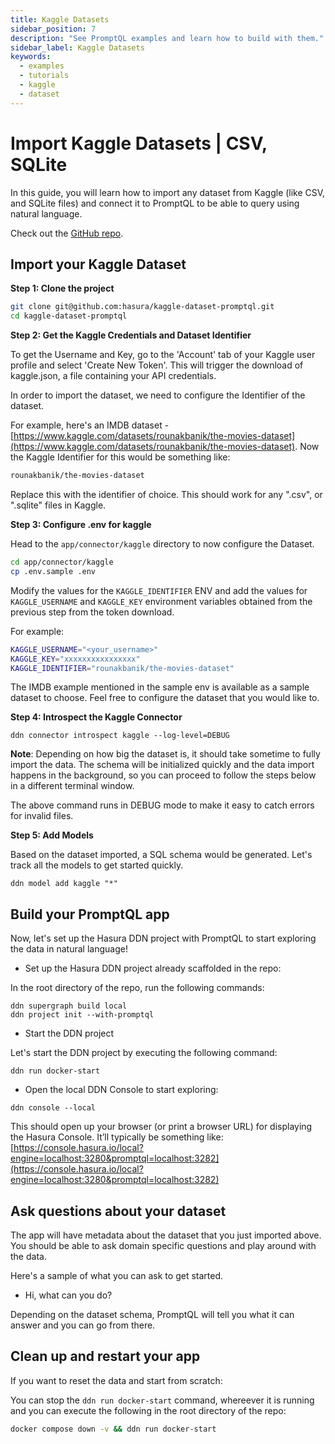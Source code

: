 ```yaml
---
title: Kaggle Datasets
sidebar_position: 7
description: "See PromptQL examples and learn how to build with them."
sidebar_label: Kaggle Datasets
keywords:
  - examples
  - tutorials
  - kaggle
  - dataset
---
```



# Import Kaggle Datasets | CSV, SQLite

In this guide, you will learn how to import any dataset from Kaggle (like CSV, and SQLite files) and connect it to
PromptQL to be able to query using natural language.

Check out the [GitHub repo](https://github.com/hasura/kaggle-dataset-promptql).

<Prereqs />

## Import your Kaggle Dataset

**Step 1: Clone the project**

```bash copy
git clone git@github.com:hasura/kaggle-dataset-promptql.git
cd kaggle-dataset-promptql
```

**Step 2: Get the Kaggle Credentials and Dataset Identifier**

To get the Username and Key, go to the 'Account' tab of your Kaggle user profile and select 'Create New Token'. This
will trigger the download of kaggle.json, a file containing your API credentials.

In order to import the dataset, we need to configure the Identifier of the dataset.

For example, here's an IMDB dataset -
[https://www.kaggle.com/datasets/rounakbanik/the-movies-dataset](https://www.kaggle.com/datasets/rounakbanik/the-movies-dataset).
Now the Kaggle Identifier for this would be something like:

```bash copy
rounakbanik/the-movies-dataset
```

Replace this with the identifier of choice. This should work for any ".csv", or ".sqlite" files in Kaggle.

**Step 3: Configure .env for kaggle**

Head to the `app/connector/kaggle` directory to now configure the Dataset.

```bash copy
cd app/connector/kaggle
cp .env.sample .env
```

Modify the values for the `KAGGLE_IDENTIFIER` ENV and add the values for `KAGGLE_USERNAME` and `KAGGLE_KEY` environment
variables obtained from the previous step from the token download.

For example:

```bash copy
KAGGLE_USERNAME="<your_username>"
KAGGLE_KEY="xxxxxxxxxxxxxxxx"
KAGGLE_IDENTIFIER="rounakbanik/the-movies-dataset"
```

The IMDB example mentioned in the sample env is available as a sample dataset to choose. Feel free to configure the
dataset that you would like to.

**Step 4: Introspect the Kaggle Connector**

```ddn
ddn connector introspect kaggle --log-level=DEBUG
```

**Note**: Depending on how big the dataset is, it should take sometime to fully import the data. The schema will be
initialized quickly and the data import happens in the background, so you can proceed to follow the steps below in a
different terminal window.

The above command runs in DEBUG mode to make it easy to catch errors for invalid files.

**Step 5: Add Models**

Based on the dataset imported, a SQL schema would be generated. Let's track all the models to get started quickly.

```ddn
ddn model add kaggle "*"
```

## Build your PromptQL app

Now, let's set up the Hasura DDN project with PromptQL to start exploring the data in natural language!

- Set up the Hasura DDN project already scaffolded in the repo:

In the root directory of the repo, run the following commands:

```ddn
ddn supergraph build local
ddn project init --with-promptql
```

- Start the DDN project

Let's start the DDN project by executing the following command:

```ddn
ddn run docker-start
```

- Open the local DDN Console to start exploring:

```ddn
ddn console --local
```

This should open up your browser (or print a browser URL) for displaying the Hasura Console. It’ll typically be
something like:
[https://console.hasura.io/local?engine=localhost:3280&promptql=localhost:3282](https://console.hasura.io/local?engine=localhost:3280&promptql=localhost:3282)

## Ask questions about your dataset

The app will have metadata about the dataset that you just imported above. You should be able to ask domain specific
questions and play around with the data.

Here's a sample of what you can ask to get started.

- Hi, what can you do?

Depending on the dataset schema, PromptQL will tell you what it can answer and you can go from there.

## Clean up and restart your app

If you want to reset the data and start from scratch:

You can stop the `ddn run docker-start` command, whereever it is running and you can execute the following in the root
directory of the repo:

```bash copy
docker compose down -v && ddn run docker-start
```
